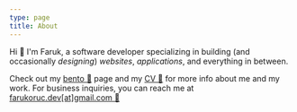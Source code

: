 ```yaml
---
type: page
title: About
---
```


Hi 👋 I'm Faruk, a software developer specializing in building (and occasionally _designing_) _websites_, _applications_, and everything in between.

Check out my [bento 🍱](https://bento.me/bufgix) page and my [CV 📃](/cv) for more info about me and my work. For business inquiries, you can reach me at [farukoruc.dev[at]gmail.com 📩](mailto:farukoruc.dev@gmail.com)<br />
